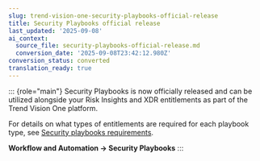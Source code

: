 ```yaml
---
slug: trend-vision-one-security-playbooks-official-release
title: Security Playbooks official release
last_updated: '2025-09-08'
ai_context:
  source_file: security-playbooks-official-release.md
  conversion_date: '2025-09-08T23:42:12.980Z'
conversion_status: converted
translation_ready: true
---
```


::: {role="main"}
Security Playbooks is now officially released and can be utilized alongside your Risk Insights and XDR entitlements as part of the Trend Vision One platform.

For details on what types of entitlements are required for each playbook type, see [Security playbooks requirements](security-playbooks-requirements.mdx).

**Workflow and Automation → Security Playbooks**
:::
